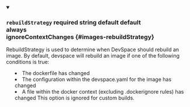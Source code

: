 
<details className="config-field" data-expandable="false" open>
<summary>

### `rebuildStrategy` <span class="config-field-required" data-required="false">required</span> <span class="config-field-type">string</span> <span class="config-field-default">default</span> <span class="config-field-enum"><span>default<br/>always<br/>ignoreContextChanges</span></span> {#images-rebuildStrategy}

RebuildStrategy is used to determine when DevSpace should rebuild an image. By default, devspace will
rebuild an image if one of the following conditions is true:
- The dockerfile has changed
- The configuration within the devspace.yaml for the image has changed
- A file within the docker context (excluding .dockerignore rules) has changed
This option is ignored for custom builds.

</summary>



</details>

